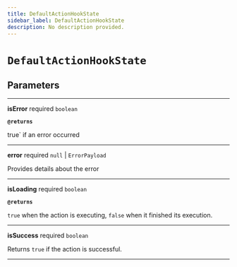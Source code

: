 ```yaml
---
title: DefaultActionHookState
sidebar_label: DefaultActionHookState
description: No description provided.
---
```


# `DefaultActionHookState`

## Parameters

---

**isError** <span className="optional-status">required</span> `boolean`

**`@returns`**

true` if an error occurred

---

**error** <span className="optional-status">required</span> `null` | `ErrorPayload`

Provides details about the error

---

**isLoading** <span className="optional-status">required</span> `boolean`

**`@returns`**

`true` when the action is executing, `false` when it finished its execution.

---

**isSuccess** <span className="optional-status">required</span> `boolean`

Returns `true` if the action is successful.

---
